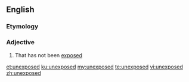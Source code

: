 ==English==

===Etymology===
{{prefix|en|un|exposed}}

===Adjective===
{{en-adj}}

# That has not been [[exposed]]

[[et:unexposed]]
[[ku:unexposed]]
[[my:unexposed]]
[[te:unexposed]]
[[vi:unexposed]]
[[zh:unexposed]]